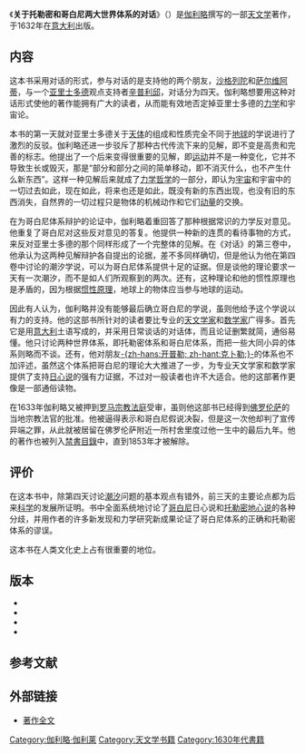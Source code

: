 
{{Infobox Book 
|name                 = 兩個主要世界體系的對話
|image                = [[File:Galileos_Dialogue_Title_Page.png|250px]]
|image_caption        = 《對話》的卷頭插畫與扉頁
|author               = [[伽利略·伽利萊|伽利略·伽利萊]]
|title_orig           = {{lang|it|Dialogo sopra i due massimi sistemi del mondo}}
|country              = [[佛罗伦萨|佛罗伦萨]]
|language             = [[意大利语|意大利语]]
|subject              = 
|genre                = 
|publisher            = 
|release_date         = 1632年
|media_type           = 
|pages                = 
|format               =
|isbn                 = 
|wikisource= :it:Dialogo sopra i due massimi sistemi del mondo tolemaico e copernicano
}}

《'''关于托勒密和哥白尼两大世界体系的对话'''》（{{lang-it|'''''Dialogo sopra i due massimi systemi del mondo, tolemaico e copernicano'''''}}）是[[伽利略|伽利略]]撰写的一部[[天文学|天文学]]著作，于1632年在[[意大利|意大利]]出版。

== 内容 ==
这本书采用对话的形式，参与对话的是支持他的两个朋友，[[沙格列陀|沙格列陀]]和[[萨尔维阿蒂|萨尔维阿蒂]]，与一个[[亚里士多德|亚里士多德]]观点支持者[[辛普利邱|辛普利邱]]，对话分为四天。伽利略想要用这种对话形式使他的著作能拥有广大的读者，从而能有效地否定掉亚里士多德的[[力学|力学]]和宇宙论。

本书的第一天就对亚里士多德关于[[天体|天体]]的组成和性质完全不同于[[地球|地球]]的学说进行了激烈的反驳。伽利略还进一步驳斥了那种古代传流下来的见解，即不变是高贵和完善的标志。他提出了一个后来变得很重要的见解，即[[运动|运动]]并不是一种变化，它并不导致生长或毁灭，那是“部分和部分之间的简单移动，即不消灭什么，也不产生什么新东西”。这样一种见解后来就成了[[力学哲学|力学哲学]]的一部分，即认为[[宇宙|宇宙]]和宇宙中的一切过去如此，现在如此，将来也还是如此，既没有新的东西出现，也没有旧的东西消失，自然界的一切过程只是物体的机械动作和它们[[动量|动量]]的交换。

在为哥白尼体系辩护的论证中，伽利略着重回答了那种根据常识的力学反对意见。他重复了哥白尼对这些反对意见的答复。他提供一种新的连贯的看待事物的方式，来反对亚里士多德的那个同样形成了一个完整体的见解。在《对话》的第三卷中，他承认为这两种见解辩护各自提出的论据，差不多同样确切，但是他认为他在第四卷中讨论的潮汐学说，可以为哥白尼体系提供十足的证据。但是谈他的理论要求一天有一次潮汐，而不是如人们所观察到的两次。还有，这种理论和他的惯性原理也是矛盾的，因为根据[[惯性原理|惯性原理]]，地球上的物体应当参与地球的运动。

因此有人认为，伽利略并没有能够最后确立哥白尼的学说，虽则他给予这个学说以有力的支持。他的这部书所针对的读者要比专业的[[天文学家|天文学家]]和[[数学家|数学家]]广得多。首先它是用[[意大利|意大利]]土语写成的，并采用日常谈话的对话体，而且论证删繁就简，通俗易懂。他只讨论两种世界体系，即托勒密体系和哥白尼体系，而把一些大同小异的体系则略而不谈。还有，他对朋友[[约翰内斯·开普勒|-{zh-hans:开普勒; zh-hant:克卜勒;}-]]的体系也不加评述，虽然这个体系把哥白尼的理论大大推进了一步，为专业天文学家和数学家提供了支持[[日心说|日心说]]的强有力证据，不过对一般读者也许不大适合。他的这部著作更像是一部通俗读物。

在1633年伽利略又被押到[[罗马宗教法庭|罗马宗教法庭]]受审，虽则他这部书已经得到[[佛罗伦萨|佛罗伦萨]]的当地宗教法官的批准。他被逼得表示和哥白尼假说决裂，但是这一次他却判了宣传异端之罪，从此就被居留在佛罗伦萨附近一所村舍里度过他一生中的最后九年。他的著作也被列入[[禁書目錄|禁書目錄]]中，直到1853年才被解除。

== 评价 ==
在这本书中，除第四天讨论[[潮汐|潮汐]]问题的基本观点有错外，前三天的主要论点都为后来[[科学|科学]]的发展所证明。书中全面系统地讨论了[[哥白尼|哥白尼]]日心说和[[托勒密|托勒密]][[地心说|地心说]]的各种分歧，并用作者的许多新发现和力学研究新成果论证了哥白尼体系的正确和托勒密体系的谬误。

这本书在人类文化史上占有很重要的地位。

== 版本 ==
* {{cite book |title = ''Dialogue Concerning the Two Chief World Systems''|author=translated by Stillman Drake |publisher=University of California Press |year=1953 (revised 1967). Also Modern Library paperback.}}
* {{cite book |title = ''Dialogue Concerning the Two Chief World Systems: Ptolemaic and Copernican''|publisher=University of California Press |year=2nd Revision edition (June 1967) |ISBN = 0-520-00450-7}}
* {{cite book |author=伽利略 |title=《关于托勒密和哥白尼两大世界体系的对话》 |publisher=上海人民出版社 |year=1974}}
* {{cite book |title = ''Galileo on the World Systems'' |author=translated and abridged by Maurice A. Finocchiaro |publisher=University of California Press |year=1997}}

== 参考文献 ==
{{Reflist}}

== 外部链接 ==
* [http://webexhibits.org/calendars/year-text-Galileo.html 著作全文] {{Wayback|url=http://webexhibits.org/calendars/year-text-Galileo.html |date=20201109034602 }}{{en}}

[[Category:伽利略·伽利莱|Category:伽利略·伽利莱]]
[[Category:天文学书籍|Category:天文学书籍]]
[[Category:1630年代書籍|Category:1630年代書籍]]